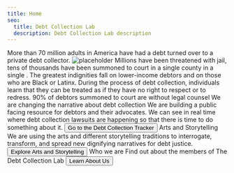 ```yaml
---
title: Home
seo:
  title: Debt Collection Lab
  description: Debt Collection Lab description
---
```


<Hero>
  <Box
    xs={{ fontSize: 24 }}
    sm={{ fontSize: 40 }}
    component="p"
    textAlign="center"
    maxWidth={600}
  >
    More than 70 million adults in America have had a debt turned over to a
    private debt collector.
  </Box>
</Hero>

<Block>
<Box display="flex" alignItems="center">
  <Box mr={8}>
    <img src="https://via.placeholder.com/360x240" alt="placeholder" />
  </Box>
  <Box width={1 / 3}>
    <Typography>
      Millions have been threatened with jail, tens of thousands have been
      summoned to court in a single county in a single . The greatest
      indignities fall on lower-income debtors and on those who are Black or
      Latinx. During the process of debt collection, individuals learn that they
      can be treated as if they have no right to respect or to redress.
    </Typography>
  </Box>
</Box>

<Box m={4} display="flex" justifyContent="right">
  <Box
    maxWidth={240}
    ml="auto"
    component="p"
    display="flex"
    flexDirection="column"
  >
    <Typography variant="h1" component="span">
      90%
    </Typography>
    <Typography variant="h6" component="span">
      of debtors summoned to court are without legal counsel
    </Typography>
  </Box>
</Box>

<Box maxWidth={460} mr="auto" component="p">
  <Typography variant="h3" component="p">
    We are changing the narrative about debt collection
  </Typography>
</Box>

<Callout mt={4}>
  <Box maxWidth={600}>
    <Typography variant="h4" component="h2" align="center">
      We are building a public facing resource for debtors and their advocates.
    </Typography>
  </Box>
  <Box maxWidth={460} m={3}>
    <Typography align="center">
      We can see in real time where debt collection lawsuits are happening so
      that there is time to do something about it.
    </Typography>
  </Box>
  <Button color="primary" variant="contained">
    Go to the Debt Collection Tracker
  </Button>
</Callout>

<Callout image="https://via.placeholder.com/300x250" placement="right">
  <Typography variant="h4" component="h2">
    Arts and Storytelling
  </Typography>
  <Box mt={3} mb={3} maxWidth={420}>
    <Typography>
      We are using the arts and different storytelling traditions to
      interrogate, transform, and spread new dignifying narratives for debt
      justice.
    </Typography>
  </Box>
  <Button color="primary" variant="contained">
    Explore Arts and Storytelling
  </Button>
</Callout>

<Callout>
  <Box maxWidth={600}>
    <Typography variant="h4" component="h2" align="center">
      Who we are
    </Typography>
  </Box>
  <Box maxWidth={460} m={3}>
    <Typography align="center">
      Find out about the members of The Debt Collection Lab
    </Typography>
  </Box>
  <Button color="primary" variant="contained">
    Learn About Us
  </Button>
</Callout>

</Block>
